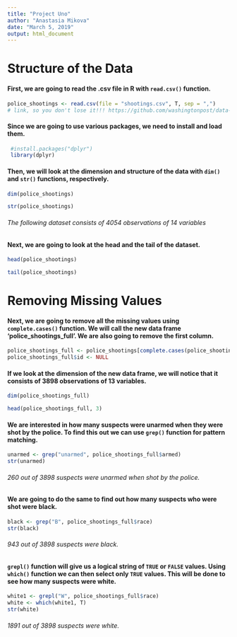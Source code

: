 ---
title: "Project Uno"
author: "Anastasia Mikova"
date: "March 5, 2019"
output: html_document
---

# Structure of the Data

#### First, we are going to read the .csv file in R with `read.csv()` function.

```{r}
police_shootings <- read.csv(file = "shootings.csv", T, sep = ",")
# link, so you don't lose it!!! https://github.com/washingtonpost/data-police-shootings
```

#### Since we are going to use various packages, we need to install and load them.

```{r}
 #install.packages("dplyr")
 library(dplyr)
```

#### Then, we will look at the dimension and structure of the data with `dim()` and `str()` functions, respectively.

```{r}
dim(police_shootings)
```

```{r}
str(police_shootings)
```
###### The following dataset consists of 4054 observations of 14 variables 

#### Next, we are going to look at the head and the tail of the dataset.

```{r}
head(police_shootings)
```

```{r}
tail(police_shootings)
```

# Removing Missing Values

#### Next, we are going to remove all the missing values using `complete.cases()` function. We will call the new data frame 'police_shootings_full'. We are also going to remove the first column. 

```{r}
police_shootings_full <- police_shootings[complete.cases(police_shootings),]
police_shootings_full$id <- NULL
```

#### If we look at the dimension of the new data frame, we will notice that it consists of 3898 observations of 13 variables.

```{r}
dim(police_shootings_full)
```

```{r}
head(police_shootings_full, 3)
```

#### We are interested in how many suspects were unarmed when they were shot by the police. To find this out we can use `grep()` function for pattern matching.

```{r}
unarmed <- grep("unarmed", police_shootings_full$armed)
str(unarmed)
```
###### 260 out of 3898 suspects were unarmed when shot by the police.

#### We are going to do the same to find out how many suspects who were shot were black.

```{r}
black <- grep("B", police_shootings_full$race)
str(black)
```
###### 943 out of 3898 suspects were black.

#### `grepl()` function will give us a logical string of `TRUE` or `FALSE` values. Using `which()` function we can then select only `TRUE` values. This will be done to see how many suspects were white.

```{r}
white1 <- grepl("W", police_shootings_full$race)
white <- which(white1, T)
str(white)
```
###### 1891 out of 3898 suspects were white.